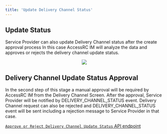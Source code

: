 ```yaml
---
title: 'Update Delivery Channel Status'
---
```


## Update Status

Service Provider can also update Delivery Channel status after the create approval process In this case AccessRC IM will analyze the data and approves or rejects the delivery channel update status.

<p align="center">
  <img src="/images/images/delete-delivery-channel.svg" />
</p>

## Delivery Channel Update Status Approval 

In the second step of this stage a manual approval will be required by AccessRC IM from the Delivery Channel Screen. After the approval, Service Provider will be notified by DELIVERY_CHANNEL_STATUS event. Delivery Channel request can also be rejected and DELIVERY_CHANNEL_STATUS event will be sent including a rejection message to Service Provider in that case.

[`Approve or Reject Delivery Channel Update Status` API endpoint](../../api-reference/documentation/process/delivery_channel_delete)